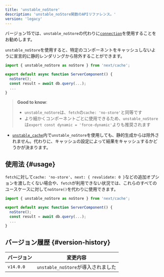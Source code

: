 ```yaml
---
title: 'unstable_noStore'
description: 'unstable_noStore関数のAPIリファレンス。'
version: 'legacy'
---
```


バージョン15では、`unstable_noStore`の代わりに[`connection`](/docs/app/api-reference/functions/connection)を使用することをお勧めします。

`unstable_noStore`を使用すると、特定のコンポーネントをキャッシュしないように宣言的に静的レンダリングから除外することができます。

```jsx
import { unstable_noStore as noStore } from 'next/cache';

export default async function ServerComponent() {
  noStore();
  const result = await db.query(...);
  ...
}
```

> **Good to know**:
>
> - `unstable_noStore`は、`fetch`の`cache: 'no-store'`と同等です
> - より細かくコンポーネントごとに使用できるため、`unstable_noStore`は`export const dynamic = 'force-dynamic'`よりも推奨されます

- [`unstable_cache`](/docs/app/api-reference/functions/unstable_cache)内で`unstable_noStore`を使用しても、静的生成からは除外されません。代わりに、キャッシュの設定によって結果をキャッシュするかどうかが決まります。

## 使用法 {#usage}

`fetch`に対して`cache: 'no-store'`、`next: { revalidate: 0 }`などの追加オプションを渡したくない場合や、`fetch`が利用できない状況では、これらのすべてのユースケースに対して`noStore()`を代わりに使用できます。

```jsx
import { unstable_noStore as noStore } from 'next/cache';

export default async function ServerComponent() {
  noStore();
  const result = await db.query(...);
  ...
}
```

## バージョン履歴 {#version-history}

| バージョン | 変更内容                           |
| ---------- | ---------------------------------- |
| `v14.0.0`  | `unstable_noStore`が導入されました |
